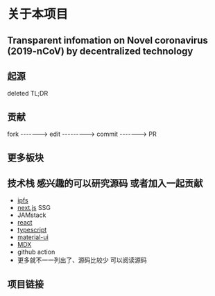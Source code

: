 
# 关于本项目

## Transparent infomation on Novel coronavirus (2019-nCoV) by decentralized technology

## 起源

deleted TL;DR

## 贡献

fork -------> edit ---------> commit -------> PR

## 更多板块

## 技术栈 感兴趣的可以研究源码 或者加入一起贡献

- [ipfs](https://ipfs.io/)
- [next.js](https://nextjs.org/) SSG
- JAMstack
- [react](https://reactjs.org/)
- [typescript](https://www.typescriptlang.org/)
- [material-ui](https://material-ui.com/)
- [MDX](https://mdxjs.com/)
- github action
- 更多就不一一列出了、源码比较少 可以阅读源码

## 项目链接

<Footer />
<EditMe path="components/section/About.mdx" />
